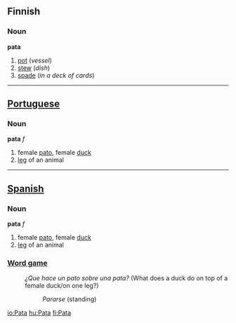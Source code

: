 ==Finnish==

===Noun===
'''pata'''

# [[pot]] (''vessel'')
# [[stew]] (''dish'')
# [[spade]] (''in a deck of cards'')

----

==[[Portuguese]]==

=== Noun ===

'''pata''' ''f''

# female [[pato]], female [[duck]]
# [[leg]] of an animal

----

==[[Spanish]]==

=== Noun ===

'''pata''' ''f''

# female [[pato]], female [[duck]]
# [[leg]] of an animal

===[[Word game]]===
:''¿Que hace un pato sobre una pata?'' (What does a duck do on top of a female duck/on one leg?)

::''Pararse'' (standing)

[[io:Pata]]
[[hu:Pata]]
[[fi:Pata]]